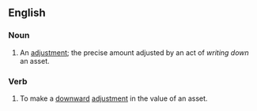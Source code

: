 ==English==

===Noun===
{{en-noun}}

# {{finance|jargon}} An [[adjustment]]; the precise amount adjusted by an act of ''writing down'' an asset.

===Verb===
{{en-verb|writes down|writing down|wrote down}}

# {{finance|jargon}} To make a [[downward]] [[adjustment]] in the value of an asset.